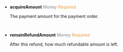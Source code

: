 - **acquireAmount** <font color = ' #7d8793'>Money</font> <font color = '#f19938'>Required</font>

	The payment amount for the payment order.

	<br/>

- **remainRefundAmount**   <font color = ' #7d8793'>Money</font>  <font color = '#f19938'>Required</font>

	After this refund, how much refundable amount is left.

<br/>
